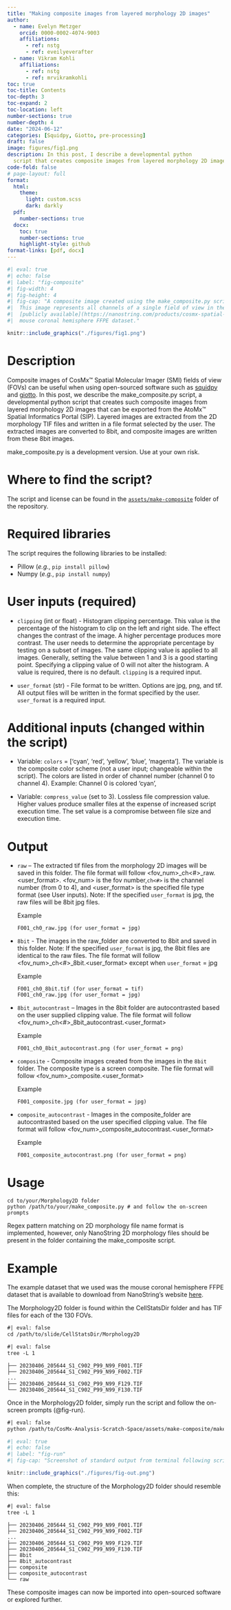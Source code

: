 ```yaml
---
title: "Making composite images from layered morphology 2D images"
author:
  - name: Evelyn Metzger
    orcid: 0000-0002-4074-9003
    affiliations: 
      - ref: nstg
      - ref: eveilyeverafter
  - name: Vikram Kohli
    affiliations: 
      - ref: nstg
      - ref: mrvikramkohli
toc: true
toc-title: Contents
toc-depth: 3
toc-expand: 2
toc-location: left
number-sections: true
number-depth: 4
date: "2024-06-12"
categories: [Squidpy, Giotto, pre-processing]
draft: false
image: figures/fig1.png
description: In this post, I describe a developmental python
  script that creates composite images from layered morphology 2D images. 
code-fold: false
# page-layout: full
format: 
  html:
    theme: 
      light: custom.scss
      dark: darkly
  pdf:
    number-sections: true
  docx:
    toc: true
    number-sections: true
    highlight-style: github
format-links: [pdf, docx]
---
```


```r
#| eval: true
#| echo: false
#| label: "fig-composite"
#| fig-width: 4
#| fig-height: 4
#| fig-cap: "A composite image created using the make_composite.py script. 
#|  This image represents all channels of a single field of view in the 
#|  [publicly available](https://nanostring.com/products/cosmx-spatial-molecular-imager/ffpe-dataset/cosmx-smi-mouse-brain-ffpe-dataset/){target='blank'} 
#|  mouse coronal hemisphere FFPE dataset."

knitr::include_graphics("./figures/fig1.png")
```


# Description 

Composite images of CosMx&#8482; Spatial Molecular Imager (SMI) fields of view (FOVs) can 
be useful when using open-sourced software such as 
[squidpy](https://squidpy.readthedocs.io/en/stable/index.html){target="_blank"}
and [giotto](https://giottosuite.readthedocs.io/en/latest/subsections/datasets/Nanostring_Lung12.html#create-a-giotto-object-for-each-fov){target="_blank"}.
In this post, we describe the make_composite.py script, a developmental python
script that creates such composite images from layered morphology 2D images that 
can be exported from the AtoMx&#8482; Spatial Informatics
Portal (SIP). Layered
images are extracted from the 2D morphology TIF files and written in a file format
selected by the user. The extracted images are converted to 8bit, and composite
images are written from these 8bit images.

::: {.callout-note}
make_composite.py is a development version. Use at your own risk.
:::

# Where to find the script?

The script and license can be found in the 
[`assets/make-composite`](https://github.com/Nanostring-Biostats/CosMx-Analysis-Scratch-Space/tree/Main/assets/make-composite){target="_blank"} folder of the
repository. 

# Required libraries

The script requires the following libraries to be installed: 

- Pillow (_e.g._, `pip install pillow`)
- Numpy (_e.g._, `pip install numpy`)

# User inputs (required)

- `clipping` (int or float) - Histogram clipping percentage. This value is the 
percentage of the histogram to clip on the left and right side. The effect 
changes the contrast of the image. A higher percentage produces more contrast. 
The user needs to determine the appropriate percentage by testing on a subset 
of images. The same clipping value is applied to all images. Generally, setting 
the value between 1 and 3 is a good starting point. Specifying a clipping value 
of 0 will not alter the histogram. A value is required, there is no default. 
`clipping` is a required input.

- `user_format` (str) - File format to be written. Options are jpg, png, and tif. 
All output files will be written in the format specified by the user. 
`user_format` is a required input.

# Additional inputs (changed within the script)

- Variable: `colors` = ['cyan', 'red', 'yellow', 'blue', 'magenta']. 
The variable is the composite color scheme (not a user input; 
changeable within the script). The colors are listed in order of channel 
number (channel 0 to channel 4).
Example: Channel 0 is colored ‘cyan’,

- Variable: `compress_value` (set to 3). Lossless file compression value. Higher values produce smaller files at 
the expense of increased script execution time. The set value is a 
compromise between file size and execution time.

# Output

- `raw` – The extracted tif files from the morphology 2D 
images will be saved in this folder. 
The file format will follow \<fov_num\>_ch\<#\>_raw.\<user_format\>. \<fov_num\> is the fov number,`ch<#>` is the channel number (from 0 to 4), and \<user_format\> is the 
specified file type format (see User inputs). Note: If the specified 
`user_format` is jpg, the raw files will be 8bit jpg files.

  Example
  ```
  F001_ch0_raw.jpg (for user_format = jpg)
  ```
  
- `8bit` - The images in the raw_folder 
are converted to 8bit and saved in this folder. Note: If the specified 
`user_format` is jpg, the 8bit files are identical to the raw files. 
The file format will follow \<fov_num\>_ch\<#\>_8bit.\<user_format\> except 
when `user_format` = jpg

  Example
  ```
  F001_ch0_8bit.tif (for user_format = tif)
  F001_ch0_raw.jpg (for user_format = jpg)
  ```

- `8bit_autocontrast` – Images in the 8bit folder are autocontrasted 
based on the user supplied clipping value. The file format will follow 
\<fov_num\>_ch\<#\>_8bit_autocontrast.\<user_format\>

  Example
  ```
  F001_ch0_8bit_autocontrast.png (for user_format = png)
  ```

- `composite` - Composite images created from the images in the 
`8bit` folder. The composite type is a screen composite. 
The file format will follow \<fov_num\>_composite.\<user_format\>

  Example
  ```
  F001_composite.jpg (for user_format = jpg)
  ```

- `composite_autocontrast` -  Images in the composite_folder are 
autocontrasted based on the user specified clipping value. 
The file format will follow \<fov_num\>_composite_autocontrast.\<user_format\>

  Example
  ```
  F001_composite_autocontrast.png (for user_format = png)
  ```

# Usage

```
cd to/your/Morphology2D folder
python /path/to/your/make_composite.py # and follow the on-screen prompts
```

Regex pattern matching on 2D morphology file name format is implemented, 
however, only NanoString 2D morphology files should be present in the 
folder containing the make_composite script. 

# Example

The example dataset that we used was the mouse coronal hemisphere
FFPE dataset that is available to download from NanoString's website [here](https://nanostring.com/products/cosmx-spatial-molecular-imager/ffpe-dataset/cosmx-smi-mouse-brain-ffpe-dataset/){target="blank"}. 

The Morphology2D folder is found within the CellStatsDir folder and has TIF files
for each of the 130 FOVs.

```default
#| eval: false
cd /path/to/slide/CellStatsDir/Morphology2D
```

```default
#| eval: false
tree -L 1
```

```
├── 20230406_205644_S1_C902_P99_N99_F001.TIF
├── 20230406_205644_S1_C902_P99_N99_F002.TIF
...
├── 20230406_205644_S1_C902_P99_N99_F129.TIF
└── 20230406_205644_S1_C902_P99_N99_F130.TIF

```

Once in the Morphology2D folder, simply run the script and follow the on-screen
prompts (@fig-run).

```default
#| eval: false
python /path/to/CosMx-Analysis-Scratch-Space/assets/make-composite/make_composite.py
```

```r
#| eval: true
#| echo: false
#| label: "fig-run"
#| fig-cap: "Screenshot of standard output from terminal following script execution. In this example, I set the clipping percentage to 3 and the output to `png`. On a Macbook Pro M1, this took about 25 minutes to process 130 FOVs."

knitr::include_graphics("./figures/fig-out.png")
```

When complete, the structure of the Morphology2D folder should resemble this:

```default
#| eval: false
tree -L 1
```

```
├── 20230406_205644_S1_C902_P99_N99_F001.TIF
├── 20230406_205644_S1_C902_P99_N99_F002.TIF
...
├── 20230406_205644_S1_C902_P99_N99_F129.TIF
├── 20230406_205644_S1_C902_P99_N99_F130.TIF
├── 8bit
├── 8bit_autocontrast
├── composite
├── composite_autocontrast
└── raw
```

These composite images can now be imported into open-sourced software or explored further.




